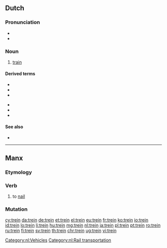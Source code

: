 {{also|treiñ}}
==Dutch==

===Pronunciation===
* {{rhymes|ɛi̯n|lang=nl}}
* {{audio|Nl-trein.ogg|Audio|lang=nl}}

===Noun===
{{nl-noun|m|-en|treintje}}

# [[train]]

====Derived terms====
{{der-top}}
* {{l|nl|dieseltrein}}
* {{l|nl|forensentrein}}
* {{l|nl|goederentrein}}
{{der-mid}}
* {{l|nl|intercitytrein}}
* {{l|nl|sneltrein}}
* {{l|nl|stoptrein}}
{{der-bottom}}

====See also====
* {{l|nl|intercity}}

[[Category:nl:Vehicles]]
[[Category:nl:Rail transportation]]

----

==Manx==

===Etymology===
{{rfe|lang=gv}}

===Verb===
{{head|gv|verb|verbal noun|treiney|or|treinaghey}}

# {{label|gv|carpentry}} to [[nail]]

===Mutation===
{{gv mut cons|t|rein}}

[[cy:trein]]
[[da:trein]]
[[de:trein]]
[[et:trein]]
[[el:trein]]
[[eu:trein]]
[[fr:trein]]
[[ko:trein]]
[[io:trein]]
[[id:trein]]
[[lo:trein]]
[[li:trein]]
[[hu:trein]]
[[mg:trein]]
[[nl:trein]]
[[ja:trein]]
[[pl:trein]]
[[pt:trein]]
[[ro:trein]]
[[ru:trein]]
[[fi:trein]]
[[sv:trein]]
[[th:trein]]
[[chr:trein]]
[[ug:trein]]
[[vi:trein]]